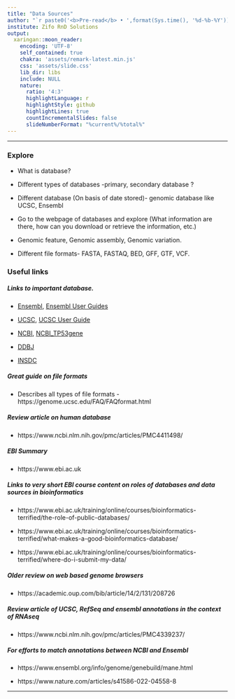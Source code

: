 ---
title: "Data Sources"
author: "`r paste0('<b>Pre-read</b> • ',format(Sys.time(), '%d-%b-%Y'))`"
institute: Zifo RnD Solutions
output:
  xaringan::moon_reader:
    encoding: 'UTF-8'
    self_contained: true
    chakra: 'assets/remark-latest.min.js'
    css: 'assets/slide.css'
    lib_dir: libs
    include: NULL
    nature:
      ratio: '4:3'
      highlightLanguage: r
      highlightStyle: github
      highlightLines: true
      countIncrementalSlides: false
      slideNumberFormat: "%current%/%total%"
---

<!--------------- Only edit title, subtitle & author above this --------------->


---

### Explore

   * What is database? 
  
   * Different types of databases -primary, secondary database ?
  
   * Different database (On basis of date stored)- genomic database like UCSC, Ensembl 
   
   * Go to the webpage of databases and explore (What information are there, how can you download or retrieve the information, etc.)
   
   * Genomic feature, Genomic assembly, Genomic variation.
   
   * Different file formats- FASTA, FASTAQ, BED, GFF, GTF, VCF.
   
### Useful links

##### Links to important database.

   * [Ensembl](https://www.ensembl.org/index.html), [Ensembl User Guides](https://www.ensembl.org/info/website/tutorials/index.html)
   
   * [UCSC](https://genome.ucsc.edu/), [UCSC User Guide](https://genome.ucsc.edu/goldenPath/help/hgTracksHelp.html)
   
   * [NCBI](https://www.ncbi.nlm.nih.gov), [NCBI_TP53gene](https://www.ncbi.nlm.nih.gov/gene/7157)
   
   * [DDBJ](https://www.ddbj.nig.ac.jp/index-e.html)
   
   * [INSDC](https://www.insdc.org/)
   
##### Great guide on file formats
  
   * Describes all types of file formats - https://genome.ucsc.edu/FAQ/FAQformat.html
   
##### Review article on human database
   * https://www.ncbi.nlm.nih.gov/pmc/articles/PMC4411498/
   
##### EBI Summary
   
   * https://www.ebi.ac.uk
   
##### Links to very short EBI course content on roles of databases and data sources in bioinformatics
   
   * https://www.ebi.ac.uk/training/online/courses/bioinformatics-terrified/the-role-of-public-databases/
   
   * https://www.ebi.ac.uk/training/online/courses/bioinformatics-terrified/what-makes-a-good-bioinformatics-database/
   
   * https://www.ebi.ac.uk/training/online/courses/bioinformatics-terrified/where-do-i-submit-my-data/
   
##### Older review on web based genome browsers
  
   * https://academic.oup.com/bib/article/14/2/131/208726 
   
##### Review article of UCSC, RefSeq and ensembl annotations in the context of RNAseq
  
   * https://www.ncbi.nlm.nih.gov/pmc/articles/PMC4339237/
   
##### For efforts to match annotations between NCBI and Ensembl
  
   * https://www.ensembl.org/info/genome/genebuild/mane.html
   
   * https://www.nature.com/articles/s41586-022-04558-8
   
---
